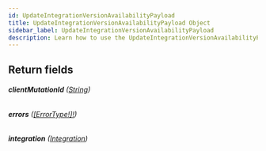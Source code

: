 ```yaml
---
id: UpdateIntegrationVersionAvailabilityPayload
title: UpdateIntegrationVersionAvailabilityPayload Object
sidebar_label: UpdateIntegrationVersionAvailabilityPayload
description: Learn how to use the UpdateIntegrationVersionAvailabilityPayload Object for Builder's API.
---
```


## Return fields

###### <b>clientMutationId</b> ([String](/self-managed/composer/builder/api/schema/scalar/String.mdx))

###### <b>errors</b> ([[ErrorType!]!](/self-managed/composer/builder/api/schema/object/ErrorType.mdx))

###### <b>integration</b> ([Integration](/self-managed/composer/builder/api/schema/object/Integration.mdx))
